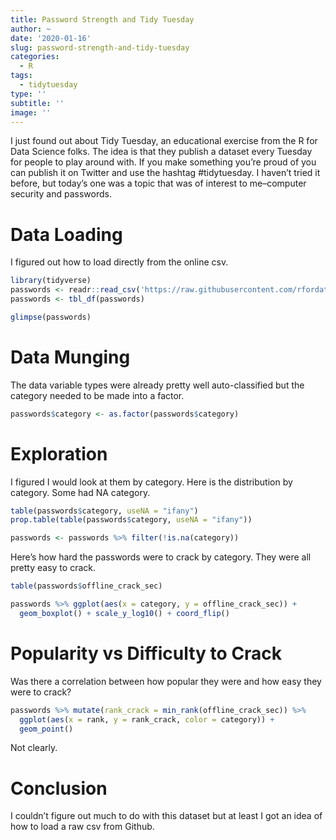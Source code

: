 ```yaml
---
title: Password Strength and Tidy Tuesday
author: ~
date: '2020-01-16'
slug: password-strength-and-tidy-tuesday
categories: 
  - R
tags: 
  - tidytuesday
type: ''
subtitle: ''
image: ''
---
```


I just found out about Tidy Tuesday, an educational exercise from the R for Data Science folks. The idea is that they publish a dataset every Tuesday for people to play around with. If you make something you're proud of you can publish it on Twitter and use the hashtag #tidytuesday. I haven't tried it before, but today's one was a topic that was of interest to me--computer security and passwords.

# Data Loading

I figured out how to load directly from the online csv.

```r
library(tidyverse)
passwords <- readr::read_csv('https://raw.githubusercontent.com/rfordatascience/tidytuesday/master/data/2020/2020-01-14/passwords.csv')
passwords <- tbl_df(passwords)

glimpse(passwords)
```

# Data Munging

The data variable types were already pretty well auto-classified but the category needed to be made into a factor. 
```r
passwords$category <- as.factor(passwords$category)
```


# Exploration
I figured I would look at them by category. Here is the distribution by category. Some had NA category.

```r
table(passwords$category, useNA = "ifany")
prop.table(table(passwords$category, useNA = "ifany"))

passwords <- passwords %>% filter(!is.na(category))
```

Here's how hard the passwords were to crack by category. They were all pretty easy to crack.

```r
table(passwords$offline_crack_sec)

passwords %>% ggplot(aes(x = category, y = offline_crack_sec)) + 
  geom_boxplot() + scale_y_log10() + coord_flip()

```

# Popularity vs Difficulty to Crack

Was there a correlation between how popular they were and how easy they were to crack?

```r
passwords %>% mutate(rank_crack = min_rank(offline_crack_sec)) %>%
  ggplot(aes(x = rank, y = rank_crack, color = category)) + 
  geom_point()
```

Not clearly.

# Conclusion

I couldn't figure out much to do with this dataset but at least I got an idea of how to load a raw csv from Github.
